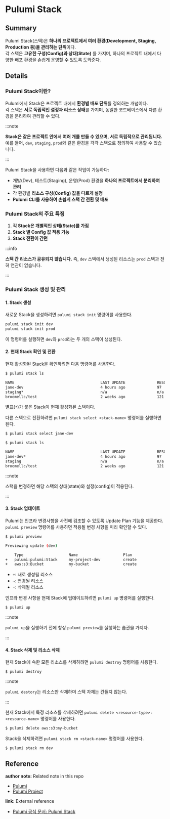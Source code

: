 # Pulumi Stack

## Summary

Pulumi Stack(스택)은 **하나의 프로젝트에서 여러 환경(Development, Staging, Production 등)을 관리하는 단위**이다.  
각 스택은 **고유한 구성(Config)과 상태(State)** 를 가지며, 하나의 프로젝트 내에서 다양한 배포 환경을 손쉽게 운영할 수 있도록 도와준다.

## Details

### Pulumi Stack이란?

Pulumi에서 Stack은 프로젝트 내에서 **환경별 배포 단위**를 정의하는 개념이다.  
각 스택은 **서로 독립적인 설정과 리소스 상태**를 가지며, 동일한 코드베이스에서 다른 환경을 분리하여 관리할 수 있다.

:::note 

**Stack은 같은 프로젝트 안에서 여러 개를 만들 수 있으며, 서로 독립적으로 관리됩니다.** 예를 들어, `dev`, `staging`, `prod`와 같은 환경을 각각 스택으로 정의하여 사용할 수 있습니다. 

:::

Pulumi Stack을 사용하면 다음과 같은 작업이 가능하다:

- 개발(Dev), 테스트(Staging), 운영(Prod) 환경을 **하나의 프로젝트에서 분리하여 관리**
- 각 환경별 **리소스 구성(Config) 값을 다르게 설정**
- **Pulumi CLI를 사용하여 손쉽게 스택 간 전환 및 배포**

### Pulumi Stack의 주요 특징

1. **각 Stack은 개별적인 상태(State)를 가짐**
2. **Stack 별 Config 값 적용 가능**
3. **Stack 전환이 간편**

:::info 

**스택 간 리소스가 공유되지 않습니다.** 즉, `dev` 스택에서 생성된 리소스는 `prod` 스택과 전혀 연관이 없습니다. 

:::

### Pulumi Stack 생성 및 관리

#### 1. Stack 생성

새로운 Stack을 생성하려면 `pulumi stack init` 명령어를 사용한다.

```sh
pulumi stack init dev
pulumi stack init prod
```

이 명령어를 실행하면 `dev`와 `prod`라는 두 개의 스택이 생성된다.

#### 2. 현재 Stack 확인 및 전환

현재 활성화된 Stack을 확인하려면 다음 명령어를 사용한다.

```sh
$ pulumi stack ls

NAME                                      LAST UPDATE              RESOURCE COUNT
jane-dev                                  4 hours ago              97
staging*                                  n/a                      n/a
broomellc/test                            2 weeks ago              121
```

별표(`*`)가 붙은 Stack이 현재 활성화된 스택이다.

다른 스택으로 전환하려면 `pulumi stack select <stack-name>` 명령어를 실행하면된다.

```sh
$ pulumi stack select jane-dev

$ pulumi stack ls

NAME                                      LAST UPDATE              RESOURCE COUNT
jane-dev*                                 4 hours ago              97
staging                                   n/a                      n/a
broomellc/test                            2 weeks ago              121
```

:::note 

스택을 변경하면 해당 스택의 상태(state)와 설정(config)이 적용된다. 

:::

#### 3. Stack 업데이트

Pulumi는 인프라 변경사항을 사전에 검초할 수 있도록 Update Plan 기능을 제공한다. `pulumi preview` 명령어를 사용하면 적용될 변경 사항을 미리 확인할 수 있다.

```sh
$ pulumi preview

Previewing update (dev)

    Type                    Name                    Plan
+   pulumi:pulumi:Stack     my-project-dev          create
+   aws:s3:Bucket           my-bucket               create
```

- `+`: 새로 생성될 리소스
- `~`: 변경될 리소스
- `-`: 삭제될 리소스

인프라 변경 사항을 현재 Stack에 업데이트하려면 `pulumi up` 명령어를 실행한다.

```sh
$ pulumi up
```

:::note 

`pulumi up`을 실행하기 전에 항상 `pulumi preview`를 실행하는 습관을 가지자. 

:::

#### 4. Stack 삭제 및 리소스 삭제

현재 Stack에 속한 모든 리소스를 삭제하려면 `pulumi destroy` 명령어를 사용한다.

```sh
$ pulumi destroy
```

:::note 

`pulumi destory`는 리소스만 삭제하며 스택 자체는 건들지 않는다. 

:::

현재 Stack에서 특정 리소스를 삭제하려면 `pulumi delete <resource-type>:<resource-name>` 명령어를 사용한다.

```sh
$ pulumi delete aws:s3:my-bucket
```

Stack을 삭제하려면 `pulumi stack rm <stack-name>` 명령어를 사용한다.

```sh
$ pulumi stack rm dev
```

## Reference

**author note:** Related note in this repo

- [Pulumi](./Pulumi.mdx)
- [Pulumi Project](./Project.mdx)

**link:** External reference

- [Pulumi 공식 문서: Pulumi Stack](https://www.pulumi.com/docs/iac/concepts/stacks/)
